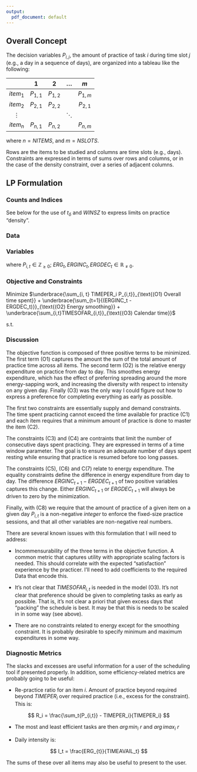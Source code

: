 ```yaml
---
output:
  pdf_document: default
---
```

## Overall Concept

The decision variables $P_{i,j}$, the amount of practice of task $i$ during
time slot $j$ (e.g., a day in a sequence of days), are organized into a tableau like the following:

|          | $1$   | $2$ |$\ldots$|$m$|
|:--------:|:-------:|:-------:|:--------:|:--------:|
|$item_1$  | $P_{1,1}$    | $P_{1,2}$   |   |   $P_{1,m}$      |
|$item_2$  | $P_{2,1}$    | $P_{2,2}$   |  |    $P_{2,1}$     |
|$\vdots$  |          |   |    $\ddots$     |       |
|$item_{n}$| $P_{n,1}$|$P_{n,2}$   |        | $P_{n,m}$       |

where $n =NITEMS$, and $m = NSLOTS$.

Rows are the items to be studied and columns are time 
slots (e.g., days). Constraints are expressed in terms of sums over
rows and columns, or in the 
case of the density constraint, over a series of adjacent columns.

## LP Formulation

### Counts and Indices

\begin{align*}
&NITEMS             && \text{Number of items to schedule} \\
&NSLOTS             && \text{Number of time slots available} \\
&i \in \{0, 1,  \ldots, NITEMS-1 \} && \text{Index over items}\\
&t \in \{0, 1, \ldots, NSLOTS-1 \} && \text{Index over time slots} \\
&t_\delta \in \{0, 1, \ldots, WINSZ-1\} && \text{Index over time window}
\end{align*}

See below for the use of $t_\delta$ and $WINSZ$ to express 
limits on practice "density".

### Data

\begin{align*}
&ERGUSED_i          && \text{Amount of mental "energy" required per unit of practice time for task i ("ergs" of energy)} \\
&ERGEVAIL_t        && \text{Amount of mental "energy" available per day ("ergs"/day)}\\
&TIMEAVAIL_t       && \text{Amount of time resource available during a training slot $t$ (time units per day)} \\
&TIMEPER_i         && \text{Practice time needed to master item $i$} \\
&MINPERWIN_i  && \text{Minimum number of training slots for item $i$ within a window (days)} \\
&MAXPERWIN_i  && \text{Maximum number of training slots for item $i$ within a window (days)} \\
&WINSZ            && \text{Used to express minimum and maximum "density" of practice days (days)}\\
\end{align*}

### Variables

\begin{align*}
&P_{i,t}      && \text{Amount of practice in time slot $t$ for item $i$ (number of units of time study)}\\
&ERG_{t}           && \text{Energy expended on a given day (macro over $P$)}\\
&ERGDEC_t     && \text{Amount by which energy expenditure decreased at $t$ from $t-1$}\\
&ERGINC_t     && \text{Amount by which energy expenditure increased at $t$ from $t-1$}\\
&TIMESOFAR_{i,t}      && \text{Amount of practice for item $i$ up to and including time $t$ (Macro over $P$)}\\
\end{align*}

where $P_{i,t} \in \mathbb Z_{\ge 0};\ ERG_{t}, ERGINC_{t}, ERGDEC_{t}\in \mathbb R_{\ne 0}$.


### Objective and Constraints

Minimize $\underbrace{\sum_{i, t} TIMEPER_i P_{i,t}}_{\text{(O1) Overall time spent}} 
        + \underbrace{\sum_{t=1}{(ERGINC_t - ERGDEC_t)}}_{\text{(O2) Energy smoothing}}
        + \underbrace{\sum_{i,t}TIMESOFAR_{i,t}}_{\text{(O3) Calendar time}}$

s.t.
\begin{align*}
&& \sum_{i}{P_{i,t}} &\leq TIMEAVAIL_t\ \forall\ t 
  && \text{(C1) No more time allocated to time slot than available} \\
&& \sum_{t}{P_{i,t}} &\geq TIMEPER_i\   \forall\ i 
  && \text{(C2) Practice time greater than required to learn item} \\
&& \sum_{i}{P_{i,t + t_\delta}}  &\geq MINPERWIN\ \forall i, t \forall t_\delta 
  && \text{(C3) Practice spacing - min. amount in window} \\
&& \sum_{i}{P_{i,t + t_\delta}}  &\leq MAXPERWIN\ \forall i, t
  && \text{(C4) Practice spacing for rest - max. amount in window}\\
&& TIMESOFAR_{i,t} &= \sum_i{\sum_{t0=0 \ldots t}{P_{i,t0}}}\ \forall i,t 
  && \text{(C5) Defn. Used in objective to bias toward finishing earlier}\\
&& ERG_{t} &= \sum_i{ERGUSED_i \times P_{i,t}}\ \forall t
  && \text{(C6) Defn. Used to define increase/decrease for smoothing.}\\
&& ERGINC_{t+1} - ERGDEC_{t+1} &= ERG_{t+1} - ERG_{t}\ \forall t
  && \text{(C7) Defn. Change in either direction. One always zero.}\\
\end{align*}


### Discussion

The objective function is composed of three positive terms
to be minimized. The first term (O1)
captures the amount the sum of the total amount of practice time across all
items. The second term (O2) is the relative energy expenditure on practice
from day to day. This smoothes energy expenditure, which has the effect
of preferring spreading around the more energy-sapping work, and increasing
the diversity with respect to intensity on any given day. Finally
(O3) was the only way I could figure out how to express a preference
for completing everything as early as possible.

The first two constraints are essentially supply and demand constraints. 
The time spent practicing cannot exceed the time available for practice (C1)
and each item requires that a minimum amount of practice is done to master the
item (C2).

The constraints (C3) and (C4) are contraints that limit the number of consecutive
days spent practicing. They are expressed in terms of a time window
parameter. The goal is to ensure an adequate number of days spent resting while
ensuring that practice is resumed before too long passes.

The constraints (C5), (C6) and C(7) relate to energy expenditure. The equality
constraints define the difference in energy expenditure from day to day. The
difference $ERGINC_{t+1} - ERGDEC_{t+1}$ of two positive variables captures
this change. Either $ERGINC_{t+1}$ or $ERGDEC_{t+1}$ will always be driven
to zero by the minimization.

Finally, with (C8) we require that the amount of practice of a given item on a given
day $P_{i,t}$ is a non-negative *integer* to enforce the fixed-size
practice sessions, and that all other variables are non-negative 
real numbers.

There are several known issues with this formulation that I will need to address:

* Incommensurability of the three terms in the objective function. A common metric that captures utility with appropriate scaling factors is needed. This should correlate
with the expected "satisfaction" experience by the practicer. I'll need to add
coefficients to the required Data that encode this.

* It's not clear that $TIMESOFAR_{i,t}$ is needed in the model (O3). It's not clear that preference should be given to completing tasks as early as possible. That is, it's
not clear a priori that given excess days that "packing" the schedule is best. It may
be that this is needs to be scaled in in some way (see above).

* There are no constraints related to energy except for the smoothing constraint. 
It is probably desirable to specify minimum and maximum expenditures in some way.

### Diagnostic Metrics

The slacks and excesses are useful information for a user of the scheduling tool
if presented properly. In addition, some efficiency-related metrics are
probably going to be useful:

* Re-practice ratio for an item $i$. Amount of practice beyond required beyond $TIMEPER_i$ over
required practice (i.e., excess for the constraint). This is:
  
$$
R_i = \frac{\sum_t{P_{i,t}} - TIMEPER_i}{TIMEPER_i}
$$

* The most and least efficient tasks are then $arg\,min_i\ r$ and $arg\,imax_i\ r$

* Daily intensity is:

$$
I_t = \frac{ERG_{t}}{TIMEAVAIL_t}
$$

The sums of these over all items may also be useful to present to the user.